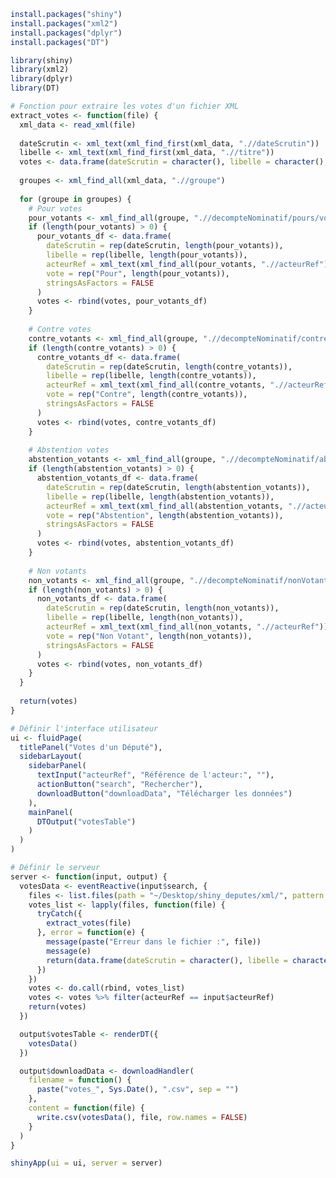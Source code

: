 ```r
install.packages("shiny")
install.packages("xml2")
install.packages("dplyr")
install.packages("DT")
```

```r
library(shiny)
library(xml2)
library(dplyr)
library(DT)

# Fonction pour extraire les votes d'un fichier XML
extract_votes <- function(file) {
  xml_data <- read_xml(file)
  
  dateScrutin <- xml_text(xml_find_first(xml_data, ".//dateScrutin"))
  libelle <- xml_text(xml_find_first(xml_data, ".//titre"))
  votes <- data.frame(dateScrutin = character(), libelle = character(), acteurRef = character(), vote = character(), stringsAsFactors = FALSE)
  
  groupes <- xml_find_all(xml_data, ".//groupe")
  
  for (groupe in groupes) {
    # Pour votes
    pour_votants <- xml_find_all(groupe, ".//decompteNominatif/pours/votant")
    if (length(pour_votants) > 0) {
      pour_votants_df <- data.frame(
        dateScrutin = rep(dateScrutin, length(pour_votants)),
        libelle = rep(libelle, length(pour_votants)),
        acteurRef = xml_text(xml_find_all(pour_votants, ".//acteurRef")),
        vote = rep("Pour", length(pour_votants)),
        stringsAsFactors = FALSE
      )
      votes <- rbind(votes, pour_votants_df)
    }
    
    # Contre votes
    contre_votants <- xml_find_all(groupe, ".//decompteNominatif/contres/votant")
    if (length(contre_votants) > 0) {
      contre_votants_df <- data.frame(
        dateScrutin = rep(dateScrutin, length(contre_votants)),
        libelle = rep(libelle, length(contre_votants)),
        acteurRef = xml_text(xml_find_all(contre_votants, ".//acteurRef")),
        vote = rep("Contre", length(contre_votants)),
        stringsAsFactors = FALSE
      )
      votes <- rbind(votes, contre_votants_df)
    }
    
    # Abstention votes
    abstention_votants <- xml_find_all(groupe, ".//decompteNominatif/abstentions/votant")
    if (length(abstention_votants) > 0) {
      abstention_votants_df <- data.frame(
        dateScrutin = rep(dateScrutin, length(abstention_votants)),
        libelle = rep(libelle, length(abstention_votants)),
        acteurRef = xml_text(xml_find_all(abstention_votants, ".//acteurRef")),
        vote = rep("Abstention", length(abstention_votants)),
        stringsAsFactors = FALSE
      )
      votes <- rbind(votes, abstention_votants_df)
    }
    
    # Non votants
    non_votants <- xml_find_all(groupe, ".//decompteNominatif/nonVotants/votant")
    if (length(non_votants) > 0) {
      non_votants_df <- data.frame(
        dateScrutin = rep(dateScrutin, length(non_votants)),
        libelle = rep(libelle, length(non_votants)),
        acteurRef = xml_text(xml_find_all(non_votants, ".//acteurRef")),
        vote = rep("Non Votant", length(non_votants)),
        stringsAsFactors = FALSE
      )
      votes <- rbind(votes, non_votants_df)
    }
  }
  
  return(votes)
}

# Définir l'interface utilisateur
ui <- fluidPage(
  titlePanel("Votes d'un Député"),
  sidebarLayout(
    sidebarPanel(
      textInput("acteurRef", "Référence de l'acteur:", ""),
      actionButton("search", "Rechercher"),
      downloadButton("downloadData", "Télécharger les données")
    ),
    mainPanel(
      DTOutput("votesTable")
    )
  )
)

# Définir le serveur
server <- function(input, output) {
  votesData <- eventReactive(input$search, {
    files <- list.files(path = "~/Desktop/shiny_deputes/xml/", pattern = "*.xml", full.names = TRUE)
    votes_list <- lapply(files, function(file) {
      tryCatch({
        extract_votes(file)
      }, error = function(e) {
        message(paste("Erreur dans le fichier :", file))
        message(e)
        return(data.frame(dateScrutin = character(), libelle = character(), acteurRef = character(), vote = character(), stringsAsFactors = FALSE))
      })
    })
    votes <- do.call(rbind, votes_list)
    votes <- votes %>% filter(acteurRef == input$acteurRef)
    return(votes)
  })

  output$votesTable <- renderDT({
    votesData()
  })

  output$downloadData <- downloadHandler(
    filename = function() {
      paste("votes_", Sys.Date(), ".csv", sep = "")
    },
    content = function(file) {
      write.csv(votesData(), file, row.names = FALSE)
    }
  )
}

shinyApp(ui = ui, server = server)
```

